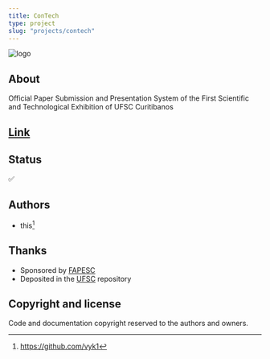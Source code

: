 ```yaml
---
title: ConTech
type: project
slug: "projects/contech"
---
```


![logo](./contech.png)

## About

Official Paper Submission and Presentation System of the First Scientific and Technological Exhibition of UFSC Curitibanos

## [Link](https://contech-cbs.web.app)

## Status

✅

## Authors

- this[^1]
## Thanks

- Sponsored by [FAPESC](https://fapesc.sc.gov.br/)
- Deposited in the [UFSC](https://ufsc.br/) repository

## Copyright and license

Code and documentation copyright reserved to the authors and owners.

[^1]: https://github.com/vyk1